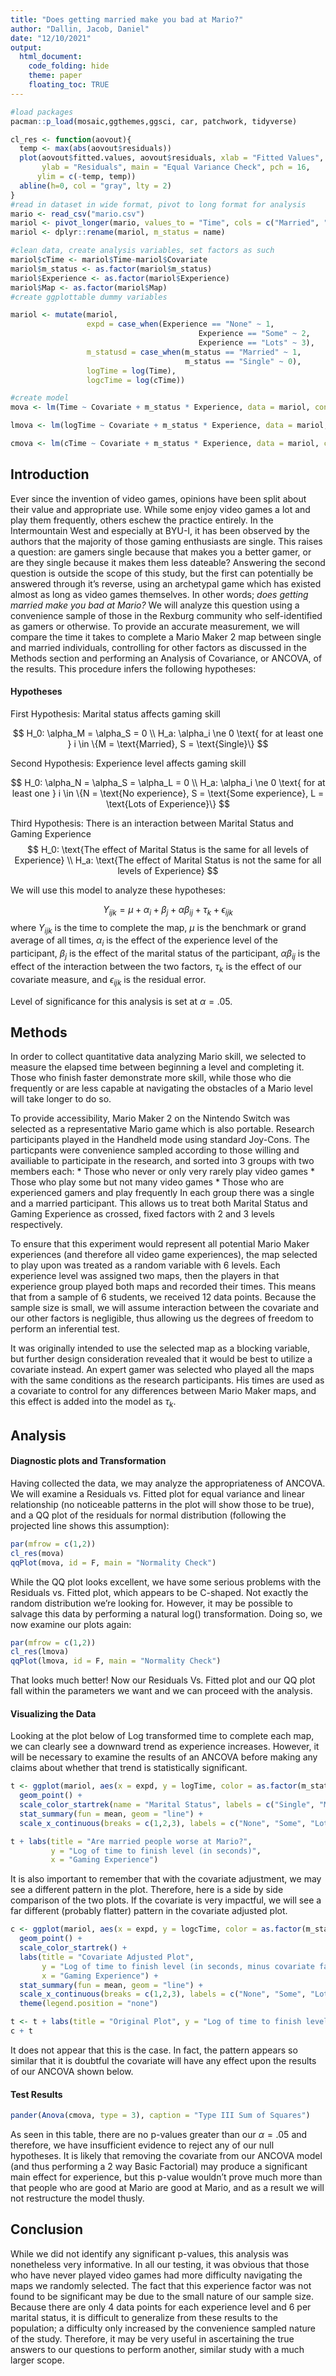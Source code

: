 ```yaml
---
title: "Does getting married make you bad at Mario?"
author: "Dallin, Jacob, Daniel"
date: "12/10/2021"
output: 
  html_document:
    code_folding: hide
    theme: paper
    floating_toc: TRUE
---
```


```r
#load packages
pacman::p_load(mosaic,ggthemes,ggsci, car, patchwork, tidyverse)

cl_res <- function(aovout){
  temp <- max(abs(aovout$residuals))
  plot(aovout$fitted.values, aovout$residuals, xlab = "Fitted Values",
       ylab = "Residuals", main = "Equal Variance Check", pch = 16, 
      ylim = c(-temp, temp))
  abline(h=0, col = "gray", lty = 2)
}
#read in dataset in wide format, pivot to long format for analysis
mario <- read_csv("mario.csv")
mariol <- pivot_longer(mario, values_to = "Time", cols = c("Married", "Single"))
mariol <- dplyr::rename(mariol, m_status = name)

#clean data, create analysis variables, set factors as such
mariol$cTime <- mariol$Time-mariol$Covariate
mariol$m_status <- as.factor(mariol$m_status)
mariol$Experience <- as.factor(mariol$Experience)
mariol$Map <- as.factor(mariol$Map)
#create ggplottable dummy variables

mariol <- mutate(mariol, 
                 expd = case_when(Experience == "None" ~ 1,
                                          Experience == "Some" ~ 2,
                                          Experience == "Lots" ~ 3),
                 m_statusd = case_when(m_status == "Married" ~ 1,
                                       m_status == "Single" ~ 0),
                 logTime = log(Time),
                 logcTime = log(cTime))

#create model
mova <- lm(Time ~ Covariate + m_status * Experience, data = mariol, contrasts = list(m_status = contr.sum, Experience = contr.sum))

lmova <- lm(logTime ~ Covariate + m_status * Experience, data = mariol, contrasts = list(m_status = contr.sum, Experience = contr.sum))

cmova <- lm(cTime ~ Covariate + m_status * Experience, data = mariol, contrasts = list(m_status = contr.sum, Experience = contr.sum))


```
## Introduction

Ever since the invention of video games, opinions have been split about their value and appropriate use. While some enjoy video games a lot and play them frequently, others eschew the practice entirely. In the Intermountain West and especially at BYU-I, it has been observed by the authors that the majority of those gaming enthusiasts are single. This raises a question: are gamers single because that makes you a better gamer, or are they single because it makes them less dateable? Answering the second question is outside the scope of this study, but the first can potentially be answered through it's reverse, using an archetypal game which has existed almost as long as video games themselves. In other words; *does getting married make you bad at Mario?*
We will analyze this question using a convenience sample of those in the Rexburg community who self-identified as gamers or otherwise. To provide an accurate measurement, we will compare the time it takes to complete a Mario Maker 2 map between single and married individuals, controlling for other factors as discussed in the Methods section and performing an Analysis of Covariance, or ANCOVA, of the results. This procedure infers the following hypotheses:

#### Hypotheses

First Hypothesis: Marital status affects gaming skill

$$
  H_0: \alpha_M = \alpha_S = 0 \\
  H_a: \alpha_i \ne 0 \text{ for at least one } i \in \{M = \text{Married}, S = \text{Single}\}
$$

Second Hypothesis: Experience level affects gaming skill

$$
 H_0: \alpha_N = \alpha_S = \alpha_L = 0 \\
  H_a: \alpha_i \ne 0 \text{ for at least one } i \in \{N = \text{No experience}, S = \text{Some experience}, L = \text{Lots of Experience}\}
$$

Third Hypothesis: There is an interaction between Marital Status and Gaming Experience
$$
  H_0: \text{The effect of Marital Status is the same for all levels of Experience} \\
  H_a: \text{The effect of Marital Status is not the same for all levels of Experience}
$$


We will use this model to analyze these hypotheses:

$$
 Y_{ijk} = \mu + \alpha_i + \beta_j + \alpha\beta_{ij} + \tau_k + \epsilon_{ijk}
$$
where $Y_{ijk}$ is the time to complete the map, $\mu$ is the benchmark or grand average of all times, $\alpha_i$ is the effect of the experience level of the participant, $\beta_j$ is the effect of the marital status of the participant, $\alpha\beta_{ij}$ is the effect of the interaction between the two factors, $\tau_k$ is the effect of our covariate measure, and $\epsilon_{ijk}$ is the residual error.

Level of significance for this analysis is set at $\alpha = .05$.

## Methods

In order to collect quantitative data analyzing Mario skill, we selected to measure the elapsed time between beginning a level and completing it. Those who finish faster demonstrate more skill, while those who die frequently or are less capable at navigating the obstacles of a Mario level will take longer to do so. 

To provide accessibility, Mario Maker 2 on the Nintendo Switch was selected as a representative Mario game which is also portable. Research participants played in the Handheld mode using standard Joy-Cons. The particpants were convenience sampled according to those willing and availiable to participate in the research, and sorted into 3 groups with two members each: 
* Those who never or only very rarely play video games
* Those who play some but not many video games
* Those who are experienced gamers and play frequently
In each group there was a single and a married participant. This allows us to treat both Marital Status and Gaming Experience as crossed, fixed factors with 2 and 3 levels respectively.

To ensure that this experiment would represent all potential Mario Maker experiences (and therefore all video game experiences), the map selected to play upon was treated as a random variable with 6 levels. Each  experience level was assigned two maps, then the players in that experience group played both maps and recorded their times. This means that from a sample of 6 students, we received 12 data points. Because the sample size is small, we will assume interaction between the covariate and our other factors is negligible, thus allowing us the degrees of freedom to perform an inferential test.

It was originally intended to use the selected map as a blocking variable, but further design consideration revealed that it would be best to utilize a covariate instead. An expert gamer was selected who played all the maps with the same conditions as the research participants. His times are used as a covariate to control for any differences between Mario Maker maps, and this effect is added into the model as $\tau_k$. 

## Analysis

#### Diagnostic plots and Transformation

Having collected the data, we may analyze the appropriateness of ANCOVA. We will examine a Residuals vs. Fitted plot for equal variance  and linear relationship (no noticeable patterns in the plot will show those to be true), and a QQ plot of the residuals for normal distribution (following the projected line shows this assumption):

```r
par(mfrow = c(1,2))
cl_res(mova)
qqPlot(mova, id = F, main = "Normality Check")

```
While the QQ plot looks excellent, we have some serious problems with the Residuals vs. Fitted plot, which appears to be C-shaped. Not exactly the random distribution we're looking for. However, it may be possible to salvage this data by performing a natural log() transformation. Doing so, we now examine our plots again:

```r
par(mfrow = c(1,2))
cl_res(lmova)
qqPlot(lmova, id = F, main = "Normality Check")

```

That looks much better! Now our Residuals Vs. Fitted plot and our QQ plot fall within the parameters we want and we can proceed with the analysis.

#### Visualizing the Data

Looking at the plot below of Log transformed time to complete each map, we can clearly see a downward trend as experience increases. However, it will be necessary to examine the results of an ANCOVA before making any claims about whether that trend is statistically significant.
```r
t <- ggplot(mariol, aes(x = expd, y = logTime, color = as.factor(m_statusd))) + 
  geom_point() + 
  scale_color_startrek(name = "Marital Status", labels = c("Single", "Married"))  + 
  stat_summary(fun = mean, geom = "line") + 
  scale_x_continuous(breaks = c(1,2,3), labels = c("None", "Some", "Lots"))

t + labs(title = "Are married people worse at Mario?", 
         y = "Log of time to finish level (in seconds)", 
         x = "Gaming Experience")

```

It is also important to remember that with the covariate adjustment, we may see a different pattern in the plot. Therefore, here is a side by side comparison of the two plots. If the covariate is very impactful, we will see a far different (probably flatter) pattern in the covariate adjusted plot.

```r
c <- ggplot(mariol, aes(x = expd, y = logcTime, color = as.factor(m_statusd))) + 
  geom_point() + 
  scale_color_startrek() + 
  labs(title = "Covariate Adjusted Plot", 
       y = "Log of time to finish level (in seconds, minus covariate factor)",
       x = "Gaming Experience") + 
  stat_summary(fun = mean, geom = "line") + 
  scale_x_continuous(breaks = c(1,2,3), labels = c("None", "Some", "Lots")) + 
  theme(legend.position = "none")

t <- t + labs(title = "Original Plot", y = "Log of time to finish level (in seconds)", x = "Gaming Experience")
c + t
```

It does not appear that this is the case. In fact, the pattern appears so similar that it is doubtful the covariate will have any effect upon the results of our ANCOVA shown below.

#### Test Results

```r
pander(Anova(cmova, type = 3), caption = "Type III Sum of Squares")
```

As seen in this table, there are no p-values greater than our $\alpha = .05$ and therefore, we have insufficient evidence to reject any of our null hypotheses. It is likely that removing the covariate from our ANCOVA model (and thus performing a 2 way Basic Factorial) may produce a significant main effect for experience, but this p-value wouldn't prove much more than that people who are good at Mario are good at Mario, and as a result we will not restructure the model thusly.

## Conclusion

While we did not identify any significant p-values, this analysis was nonetheless very informative. In all our testing, it was obvious that those who have never played video games had more difficulty navigating the maps we randomly selected. The fact that this experience factor was not found to be significant may be due to the small nature of our sample size. Because there are only 4 data points for each experience level and 6 per marital status, it is difficult to generalize from these results to the population; a difficulty only increased by the convenience sampled nature of the study. Therefore, it may be very useful in ascertaining the true answers to our questions to perform another, similar study with a much larger scope. 

